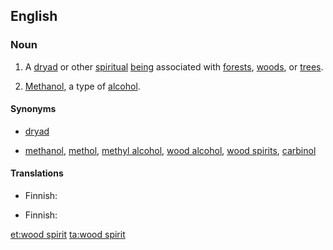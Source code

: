 ==English==
{{wikipedia}}

===Noun===
{{en-noun|s|-|head=[[wood]] [[spirit]]}}

# {{countable}} A [[dryad]] or other [[spiritual]] [[being]] associated with [[forest]]s, [[woods]], or [[tree]]s.
# {{uncountable|often '''the wood spirit'''}} [[methanol|Methanol]], a type of [[alcohol]].

====Synonyms====
* {{sense|spiritual being}} [[dryad]]
* {{sense|alcohol}} [[methanol]], [[methol]], [[methyl alcohol]], [[wood alcohol]], [[wood spirits]], [[carbinol]]

====Translations====
{{trans-top|spiritual being}}
* Finnish: {{t-|fi|metsänhenki}}
{{trans-mid}}
{{trans-bottom}}

{{trans-top|alcohol}}
* Finnish: {{t+|fi|metanoli}}
{{trans-mid}}
{{trans-bottom}}

[[et:wood spirit]]
[[ta:wood spirit]]